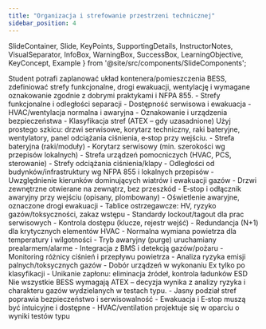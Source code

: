 ```yaml
---
title: "Organizacja i strefowanie przestrzeni technicznej"
sidebar_position: 4
---
```


  SlideContainer, 
  Slide, 
  KeyPoints, 
  SupportingDetails, 
  InstructorNotes,
  VisualSeparator,
  InfoBox,
  WarningBox,
  SuccessBox,
  LearningObjective,
  KeyConcept,
  Example
} from '@site/src/components/SlideComponents';

<SlideContainer>

<Slide title="🎯 Cel sekcji: Organizacja przestrzeni BESS" type="info">

<LearningObjective>
Student potrafi zaplanować układ kontenera/pomieszczenia BESS, zdefiniować strefy funkcjonalne, drogi ewakuacji, wentylację i wymagane oznakowanie zgodnie z dobrymi praktykami i NFPA 855.
</LearningObjective>

<KeyPoints title="📋 Zakres">
- Strefy funkcjonalne i odległości separacji
- Dostępność serwisowa i ewakuacja
- HVAC/wentylacja normalna i awaryjna
- Oznakowanie i urządzenia bezpieczeństwa
- Klasyfikacja stref (ATEX – gdy uzasadnione)
</KeyPoints>

<InstructorNotes>
Użyj prostego szkicu: drzwi serwisowe, korytarz techniczny, raki bateryjne, wentylatory, panel odciążania ciśnienia, e‑stop przy wejściu.
</InstructorNotes>

</Slide>

<VisualSeparator type="default" />

<Slide title="🗺️ Strefy i separacja" type="info">

<KeyPoints title="🏷️ Podział">
- Strefa bateryjna (raki/moduły)
- Korytarz serwisowy (min. szerokości wg przepisów lokalnych)
- Strefa urządzeń pomocniczych (HVAC, PCS, sterowanie)
- Strefy odciążania ciśnienia/klapy
</KeyPoints>

<SupportingDetails title="📐 Separacje zewnętrzne">
- Odległości od budynków/infrastruktury wg NFPA 855 i lokalnych przepisów
- Uwzględnienie kierunków dominujących wiatrów i ewakuacji gazów
</SupportingDetails>

</Slide>

<VisualSeparator type="technical" />

<Slide title="🚪 Dostęp, ewakuacja, oznakowanie" type="tip">

<KeyPoints title="🚨 Wymagania">
- Drzwi zewnętrzne otwierane na zewnątrz, bez przeszkód
- E‑stop i odłącznik awaryjny przy wejściu (opisany, plombowany)
- Oświetlenie awaryjne, oznaczone drogi ewakuacji
- Tablice ostrzegawcze: HV, ryzyko gazów/toksyczności, zakaz wstępu
</KeyPoints>

<SupportingDetails title="🔧 Procedury LOTO">
- Standardy lockout/tagout dla prac serwisowych
- Kontrola dostępu (klucze, rejestr wejść)
</SupportingDetails>

</Slide>

<VisualSeparator type="default" />

<Slide title="🌬️ HVAC i wentylacja" type="warning">

<KeyPoints title="🛠️ Założenia projektowe">
- Redundancja (N+1) dla krytycznych elementów HVAC
- Normalna wymiana powietrza dla temperatury i wilgotności
- Tryb awaryjny (purge) uruchamiany prealarmem/alarme
</KeyPoints>

<SupportingDetails title="📈 Sterowanie i monitorowanie">
- Integracja z BMS i detekcją gazów/pożaru
- Monitoring różnicy ciśnień i przepływu powietrza
</SupportingDetails>

</Slide>

<VisualSeparator type="technical" />

<Slide title="💥 Klasyfikacja stref (ATEX) – gdy uzasadnione" type="info">

<KeyPoints title="📋 Podejście">
- Analiza ryzyka emisji palnych/toksycznych gazów
- Dobór urządzeń w wykonaniu Ex tylko po klasyfikacji
- Unikanie zapłonu: eliminacja źródeł, kontrola ładunków ESD
</KeyPoints>

<InfoBox title="ℹ️ Uwaga praktyczna">
Nie wszystkie BESS wymagają ATEX – decyzja wynika z analizy ryzyka i charakteru gazów wydzielanych w testach typu.
</InfoBox>

</Slide>

<VisualSeparator type="energy" />

<Slide title="✅ Podsumowanie" type="success">

<KeyPoints title="Kluczowe wnioski">
- Jasny podział stref poprawia bezpieczeństwo i serwisowalność
- Ewakuacja i E‑stop muszą być intuicyjne i dostępne
- HVAC/ventilation projektuje się w oparciu o wyniki testów typu
</KeyPoints>

</Slide>

</SlideContainer>

